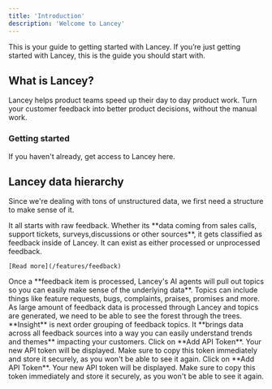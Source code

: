 ```yaml
---
title: 'Introduction'
description: 'Welcome to Lancey'
---
```


This is your guide to getting started with Lancey. If you’re just getting started with Lancey, this is the guide you should start with.

## What is Lancey?

Lancey helps product teams speed up their day to day product work. Turn your customer feedback into better product decisions, without the manual work.

### Getting started

<Card
title="Lancey account access"
icon="lock"
href="https://lancey.ai/demo">
If you haven't already, get access to Lancey here.
</Card>

## Lancey data hierarchy

Since we're dealing with tons of unstructured data, we first need a structure to make sense of it.

<Steps>
  <Step title="Feedback">
    It all starts with raw feedback. Whether its **data coming from sales calls, support tickets, surveys,discussions or other sources**, it gets classified as feedback inside of Lancey. It can exist as either processed or unprocessed feedback.

    [Read more](/features/feedback)
  </Step>
  <Step title="Topics">
    Once a **feedback item is processed, Lancey's AI agents will pull out topics so you can easily make sense of the underlying data**. Topics can include things like feature requests, bugs, complaints, praises, promises and more.
  </Step>
  <Step title="Insights">
    As large amount of feedback data is processed through Lancey and topics are generated, we need to be able to see the forest through the trees. **Insight** is next order grouping of feedback topics. It **brings data across all feedback sources into a way you can easily understand trends and themes** impacting your customers.
  </Step>
  <Step title="Initiatives">
    Click on **Add API Token**. Your new API token will be displayed. Make sure to copy this token immediately and store it securely, as you won't be able to see it again. 
  </Step>
  <Step title="Releases">
    Click on **Add API Token**. Your new API token will be displayed. Make sure to copy this token immediately and store it securely, as you won't be able to see it again. 
  </Step>
</Steps>
